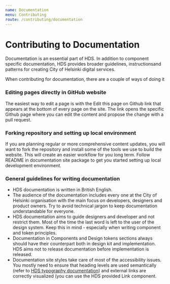 ```yaml
---
name: Documentation
menu: Contributing
route: /contributing/documentation
---
```



# Contributing to Documentation

<LargeParagraph>
    Documentation is an essential part of HDS. In addition to component specific documentation, HDS provides broader guidelines, instructionsand patterns for creating City of Helsinki  digital services.
</LargeParagraph>

When contributing for documentation, there are a couple of ways of doing it

### Editing pages directly in GitHub website

The easiest way to edit a page is with the Edit this page on Github link that appears at the bottom of every page on the site. The link opens the specific Github page where you can edit the content and propose the change with a pull request.

### Forking repository and setting up local environment

<p>If you are planning regular or more comprehensive content updates, you will want to fork the repository and install some of the tools we use to build the website. This will create an easier workflow for you long term. Follow README in <Link href="https://github.com/City-of-Helsinki/helsinki-design-system/tree/master/site" external>documentation site package</Link> to get you started setting up local development environment.</p>

### General guidelines for writing documentation
- HDS documentation is written in British English.
- The audience of the documentation includes every one at the City of Helsinki organisation with the main focus on developers, designers and product owners. Try to avoid technical jargon to keep documentation understandable for everyone.
- HDS documentation aims to guide designers and developer and not restrict them. Most of the time the last word is left to the user of the design system. Keep this in mind - especially when writing component and token principles.
- Documentation in Components and Design tokens sections always should have their counterpart both in design kit and implementation. HDS aims not to release documentation before implementation is released.
- Documentation site styles take care of most of the accessibility issues. You mostly need to ensure that heading levels are used semantically (refer to [HDS typography documentation](/design-tokens/typography)) and external links are correctly visualized (you can use the HDS provided <Link href="https://github.com/City-of-Helsinki/helsinki-design-system/blob/master/site/src/components/Link.js" external>Link component</Link>.


